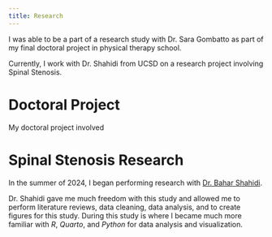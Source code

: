 ```yaml
---
title: Research
---
```


I was able to be a part of a research study with Dr. Sara Gombatto as part of my final doctoral project in physical therapy school.


Currently, I work with Dr. Shahidi from UCSD on a research project involving Spinal Stenosis.

# Doctoral Project

My doctoral project involved 



# Spinal Stenosis Research

In the summer of 2024, I began performing research with <a href="https://profiles.ucsd.edu/bahar.shahidi">Dr. Bahar Shahidi</a>. 

Dr. Shahidi gave me much freedom with this study and allowed me to perform literature reviews, data cleaning, data analysis, and to create figures for this study.
During this study is where I became much more familiar with <i>R</i>, <i>Quarto</i>, and <i>Python</i> for data analysis and visualization.